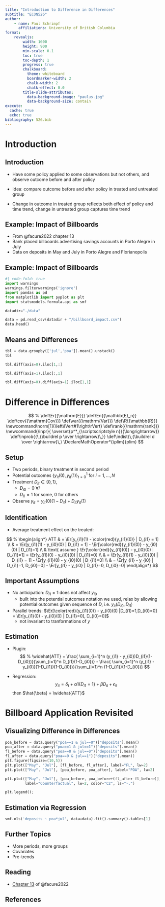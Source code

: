 ```yaml
---
title: "Introduction to Difference in Differences"
subtitle: "ECON526"
author:
    - name: Paul Schrimpf
      affiliations: University of British Columbia
format:
    revealjs:
        width: 1600
        height: 900
        min-scale: 0.1
        toc: true
        toc-depth: 1
        progress: true
        chalkboard:
          theme: whiteboard
          boardmarker-width: 2
          chalk-width: 2
          chalk-effect: 0.0
        title-slide-attributes:
          data-background-image: "paulus.jpg"
          data-background-size: contain
execute:
  cache: true
  echo: true
bibliography: 526.bib
---
```


# Introduction

## Introduction

- Have some policy applied to some observations but not others, and observe outcome before and after policy

- Idea: compare outcome before and after policy in treated and untreated group

- Change in outcome in treated group reflects both effect of policy and time trend, change in untreated group captures time trend


## Example: Impact of Billboards

- From @facure2022 chapter 13
- Bank placed billboards advertising savings accounts in Porto Alegre in July
- Data on deposits in May and July in Porto Alegre and Florianopolis

## Example: Impact of Billboards

```python
#| code-fold: true
import warnings
warnings.filterwarnings('ignore')
import pandas as pd
from matplotlib import pyplot as plt
import statsmodels.formula.api as smf

datadir="./data"
```

```python
data = pd.read_csv(datadir + "/billboard_impact.csv")
data.head()
```

## Means and Differences

```python
tbl = data.groupby(['jul','poa']).mean().unstack()
tbl
```

```python
tbl.diff(axis=0).iloc[1,:]
```

```python
tbl.diff(axis=1).iloc[:,1]
```

```python
tbl.diff(axis=0).diff(axis=1).iloc[1,1]
```

# Difference in Differences

$$ %
\def\Er{{\mathrm{E}}}
\def\En{{\mathbb{E}_n}}
\def\cov{{\mathrm{Cov}}}
\def\var{{\mathrm{Var}}}
\def\R{{\mathbb{R}}}
\newcommand\norm[1]{\left\lVert#1\right\rVert}
\def\rank{{\mathrm{rank}}}
\newcommand{\inpr}{ \overset{p^*_{\scriptscriptstyle n}}{\longrightarrow}}
\def\inprob{{\,{\buildrel p \over \rightarrow}\,}}
\def\indist{\,{\buildrel d \over \rightarrow}\,}
\DeclareMathOperator*{\plim}{plim}
$$


## Setup

- Two periods, binary treatment in second period
- Potential outcomes $\{y_{it}(0),y_{it}(1)\}_{t=0}^1$ for $i=1,...,N$
- Treatment $D_{it} \in \{0,1\}$,
    - $D_{i0} = 0$ $\forall i$
    - $D_{i1} = 1$ for some, $0$ for others
- Observe $y_{it} = y_{it}(0)(1-D_{it}) + D_{it} y_{it}(1)$

## Identification

- Average treatment effect on the treated:

$$ %
\begin{align*}
ATT & = \Er[y_{i1}(1) - \color{red}{y_{i1}(0)} | D_{i1} = 1] \\
& = \Er[y_{i1}(1) - y_{i0}(0) | D_{i1} = 1] - \Er[\color{red}{y_{i1}(0)} - y_{i0}(0) | D_{i1}=1] \\
& \text{ assume } \Er[\color{red}{y_{i1}(0)} - y_{i0}(0) | D_{i1}=1] =  \Er[y_{i1}(0) - y_{i0}(0) | D_{i1}=0] \\
& = \Er[y_{i1}(1) - y_{i0}(0) | D_{i1} = 1] - \Er[y_{i1}(0) - y_{i0}(0) | D_{i1}=0] \\
& = \Er[y_{i1} - y_{i0} | D_{i1}=1, D_{i0}=0] - \Er[y_{i1} - y_{i0} | D_{i1}=0, D_{i0}=0]
\end{align*}
$$

## Important Assumptions

- No anticipation: $D_{i1}=1$ does not affect $y_{i0}$
  - built into the potential outcomes notation we used, relax by allowing potential outcomes given sequence of $D$, i.e. $y_{it}(D_{i0},D_{i1})$

- Parallel trends: $\Er[\color{red}{y_{i1}(0)} - y_{i0}(0) |D_{i1}=1,D_{i0}=0] =  \Er[y_{i1}(0) - y_{i0}(0) | D_{i1}=0], D_{i0}=0]$
  - not invariant to tranformations of $y$


## Estimation

:::.{incremental}

- Plugin:
$$ %
\widehat{ATT} = \frac{ \sum_{i=1}^n (y_{i1} - y_{i0})D_{i1}(1-D_{i0})}{\sum_{i=1}^n D_{i1}(1-D_{i0})} -  \frac{ \sum_{i=1}^n (y_{i1} - y_{i0})(1-D_{i1})(1-D_{i0})}{\sum_{i=1}^n (1-D_{i1})(1-D_{i0})}
$$

- Regression:
$$ %
y_{it} = \delta_t + \alpha 1\{D_{i1}=1\} + \beta D_{it} + \epsilon_{it}
$$
then $\hat{\beta} = \widehat{ATT}$

:::


# Billboard Application Revisited

## Visualizing Difference in Differences

```python
poa_before = data.query("poa==1 & jul==0")["deposits"].mean()
poa_after = data.query("poa==1 & jul==1")["deposits"].mean()
fl_before = data.query("poa==0 & jul==0")["deposits"].mean()
fl_after = data.query("poa==0 & jul==1")["deposits"].mean()
plt.figure(figsize=(10,5))
plt.plot(["May", "Jul"], [fl_before, fl_after], label="FL", lw=2)
plt.plot(["May", "Jul"], [poa_before, poa_after], label="POA", lw=2)

plt.plot(["May", "Jul"], [poa_before, poa_before+(fl_after-fl_before)],
         label="Counterfactual", lw=2, color="C2", ls="-.")

plt.legend();
```

## Estimation via Regression

```python
smf.ols('deposits ~ poa*jul', data=data).fit().summary().tables[1]
```

## Further Topics

- More periods, more groups
- Covariates
- Pre-trends

## Reading

- [Chapter 13](https://matheusfacure.github.io/python-causality-handbook/13-Difference-in-Differences.html) of @facure2022


## References
